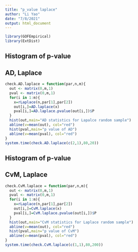 ```yaml
---
title: "p_value laplace"
author: "Li Yao"
date: "7/8/2021"
output: html_document
---
```


```r
library(GOFEmpirical)
library(ExtDist)
```


## Histogram of p-value
## AD, Laplace
```r
check.AD.laplace = function(par,n,m){
  out <- matrix(0,m,1)
  pval <- matrix(0,m,1)
  for(i in 1:m){
    x=rLaplace(n,par[1],par[2])
    out[i,]=AD.laplace(x)
    pval[i,]=AD.laplace.pvalue(out[i,])$P
  }
  hist(out,main="AD statistics for Lapalce random sample")
  abline(v=mean(out), col="red")
  hist(pval,main="p value of AD")
  abline(v=mean(pval), col="red")
}
system.time(check.AD.laplace(c(2,1),80,20))

```


## Histogram of p-value
## CvM, Laplace
```r
check.CvM.laplace = function(par,n,m){
  out <- matrix(0,m,1)
  pval <- matrix(0,m,1)
  for(i in 1:m){
    x=rLaplace(n,par[1],par[2])
    out[i,]=CvM.laplace(x)
    pval[i,]=CvM.laplace.pvalue(out[i,])$P
  }
  hist(out,main="CvM statistics for Laplace random sample")
  abline(v=mean(out), col="red")
  hist(pval,main="p value of CvM")
  abline(v=mean(pval), col="red")
}
system.time(check.CvM.laplace(c(1,1),80,200))
```
